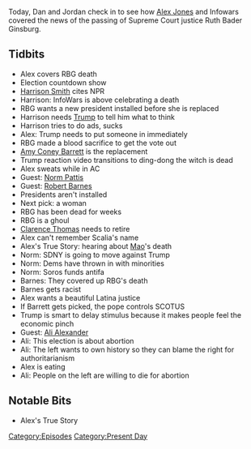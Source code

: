 {{DEFAULTSORT:
    #_EPISODE_0484:September 18-19, 2020
}}{{Episode
    | title             = September 18-19, 2020
    | caption           = Listen to this episode on [https://knowledgefight.libsyn.com/484-september-18-19-2020 Libsyn] [https://open.spotify.com/episode/1ryz1Jq2Rc5aipQAL2neO7 Spotify], Read the [[Transcript/484: September 18-19, 2020|Unofficial Transcript]]
    | episodeNumber     = 484
    | length            = 01:24:39
    | airDate           = September 21, 2020
    | coverageStartDate = September 18, 2020
    | coverageEndDate   = September 19, 2020
    | episodeType       = [[:Category:Present Day|Present Day]]
    | appearance        = [[Ruth Bader Ginsburg]], [[Harrison Smith]], [[Amy Coney Barrett]], [[Norm Pattis]], [[Robert Barnes]], [[Clarence Thomas]], [[Ali Alexander]]
    | oocDrop           = The left loves the supreme court; Hitler was very accomplished
    | previousEpisode   = [[483: September 17, 2020]]
    | nextEpisode       = [[485: September 23-24, 2020]]
}}

{{Stub}}

Today, Dan and Jordan check in to see how [[Alex Jones]] and Infowars covered the news of the passing of Supreme Court justice Ruth Bader Ginsburg.

==Tidbits==

*Alex covers RBG death
*Election countdown show
*[[Harrison Smith]] cites NPR
*Harrison: InfoWars is above celebrating a death
*RBG wants a new president installed before she is replaced
*Harrison needs [[Donald Trump|Trump]] to tell him what to think
*Harrison tries to do ads, sucks
*Alex: Trump needs to put someone in immediately
*RBG made a blood sacrifice to get the vote out
*[[Amy Coney Barrett]] is the replacement
*Trump reaction video transitions to ding-dong the witch is dead
*Alex sweats while in AC
*Guest: [[Norm Pattis]]
*Guest: [[Robert Barnes]]
*Presidents aren't installed
*Next pick: a woman
*RBG has been dead for weeks
*RBG is a ghoul
*[[Clarence Thomas]] needs to retire
*Alex can't remember Scalia's name
*Alex's True Story: hearing about [[Mao Zedong|Mao]]'s death
*Norm: SDNY is going to move against Trump
*Norm: Dems have thrown in with minorities
*Norm: Soros funds antifa
*Barnes: They covered up RBG's death
*Barnes gets racist
*Alex wants a beautiful Latina justice
*If Barrett gets picked, the pope controls SCOTUS
*Trump is smart to delay stimulus because it makes people feel the economic pinch
*Guest: [[Ali Alexander]]
*Ali: This election is about abortion
*Ali: The left wants to own history so they can blame the right for authoritarianism
*Alex is eating
*Ali: People on the left are willing to die for abortion

==Notable Bits==

*Alex's True Story

[[Category:Episodes]]
[[Category:Present Day]]
